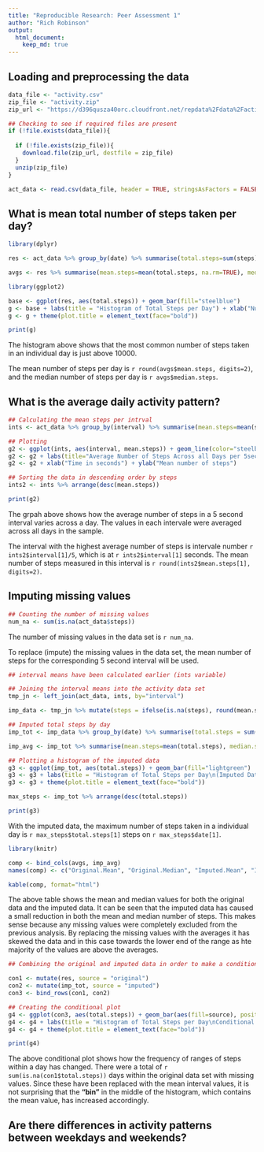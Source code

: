 ```yaml
---
title: "Reproducible Research: Peer Assessment 1"
author: "Rich Robinson"
output: 
  html_document:
    keep_md: true
---
```



## Loading and preprocessing the data
```r
data_file <- "activity.csv"
zip_file <- "activity.zip"
zip_url <- "https://d396qusza40orc.cloudfront.net/repdata%2Fdata%2Factivity.zip"

## Checking to see if required files are present
if (!file.exists(data_file)){
  
  if (!file.exists(zip_file)){
    download.file(zip_url, destfile = zip_file)
  }  
  unzip(zip_file)
}

act_data <- read.csv(data_file, header = TRUE, stringsAsFactors = FALSE)

```


## What is mean total number of steps taken per day?
```r
library(dplyr)

res <- act_data %>% group_by(date) %>% summarise(total.steps=sum(steps))

avgs <- res %>% summarise(mean.steps=mean(total.steps, na.rm=TRUE), median.steps=median(total.steps, na.rm=TRUE))
```
```r
library(ggplot2)

base <- ggplot(res, aes(total.steps)) + geom_bar(fill="steelblue")
g <- base + labs(title = "Histogram of Total Steps per Day") + xlab("Number of Steps in a Day") + ylab("Frequency")
g <- g + theme(plot.title = element_text(face="bold"))

print(g)

```

The histogram above shows that the most common number of steps taken in an individual day is just above 10000.

The mean number of steps per day is `r round(avgs$mean.steps, digits=2)`, and the median number of steps per day is `r avgs$median.steps`.


## What is the average daily activity pattern?
```r
## Calculating the mean steps per intrval
ints <- act_data %>% group_by(interval) %>% summarise(mean.steps=mean(steps, na.rm=TRUE))

## Plotting
g2 <- ggplot(ints, aes(interval, mean.steps)) + geom_line(color="steelblue", size=1)
g2 <- g2 + labs(title="Average Number of Steps Across all Days per 5sec Interval") + theme(plot.title = element_text(face="bold"))
g2 <- g2 + xlab("Time in seconds") + ylab("Mean number of steps")

## Sorting the data in descending order by steps
ints2 <- ints %>% arrange(desc(mean.steps))

print(g2)

```

The grpah above shows how the average number of steps in a 5 second interval varies across a day. The values in each intervale were averaged across all days in the sample.

The interval with the highest average number of steps is intervale number `r ints2$interval[1]/5`, which is at `r ints2$interval[1]` seconds. The mean number of steps measured in this interval is `r round(ints2$mean.steps[1], digits=2)`.

## Imputing missing values
```r
## Counting the number of missing values
num_na <- sum(is.na(act_data$steps))
```

The number of missing values in the data set is `r num_na`.

To replace (impute) the missing values in the data set, the mean number of steps for the corresponding 5 second interval will be used.

```r
## interval means have been calculated earlier (ints variable)

## Joining the interval means into the activity data set
tmp_jn <- left_join(act_data, ints, by="interval")

imp_data <- tmp_jn %>% mutate(steps = ifelse(is.na(steps), round(mean.steps, digits=0), steps))

## Imputed total steps by day
imp_tot <- imp_data %>% group_by(date) %>% summarise(total.steps = sum(steps))

imp_avg <- imp_tot %>% summarise(mean.steps=mean(total.steps), median.steps=median(total.steps))

## Plotting a histogram of the imputed data
g3 <- ggplot(imp_tot, aes(total.steps)) + geom_bar(fill="lightgreen")
g3 <- g3 + labs(title = "Histogram of Total Steps per Day\n(Imputed Data)") + xlab("Number of Steps in a Day") + ylab("Frequency")
g3 <- g3 + theme(plot.title = element_text(face="bold"))

max_steps <- imp_tot %>% arrange(desc(total.steps))

print(g3)

```

With the imputed data, the maximum number of steps taken in a individual day is `r max_steps$total.steps[1]` steps on `r max_steps$date[1]`.

```r
library(knitr)

comp <- bind_cols(avgs, imp_avg)
names(comp) <- c("Original.Mean", "Original.Median", "Imputed.Mean", "Imputed.Median")

kable(comp, format="html")

```


The above table shows the mean and median values for both the original data and the imputed data. It can be seen that the imputed data has caused a small reduction in both the mean and median number of steps. This makes sense because any missing values were completely excluded from the previous analysis. By replacing the missing values with the averages it has skewed the data and in this case towards the lower end of the range as hte majority of the values are above the averages.

```r
## Combining the original and imputed data in order to make a conditional historgram

con1 <- mutate(res, source = "original")
con2 <- mutate(imp_tot, source = "imputed")
con3 <- bind_rows(con1, con2)

## Creating the conditional plot
g4 <- ggplot(con3, aes(total.steps)) + geom_bar(aes(fill=source), position = "dodge")
g4 <- g4 + labs(title = "Histogram of Total Steps per Day\nConditional Plot") + xlab("Number of Steps in a Day") + ylab("Frequency")
g4 <- g4 + theme(plot.title = element_text(face="bold"))

print(g4)

```

The above conditional plot shows how the frequency of ranges of steps within a day has changed. There were a total of `r sum(is.na(con1$total.steps))` days within the original data set with missing values. Since these have been replaced with the mean interval values, it is not surprising that the **"bin"** in the middle of the histogram, which contains the mean value, has increased accordingly.



## Are there differences in activity patterns between weekdays and weekends?
